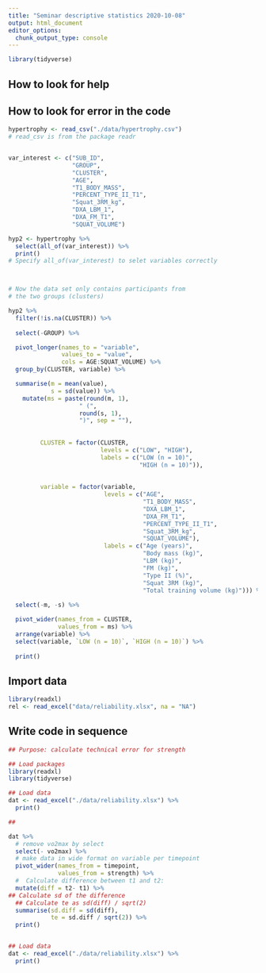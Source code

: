 ```yaml
---
title: "Seminar descriptive statistics 2020-10-08"
output: html_document
editor_options: 
  chunk_output_type: console
---
```


```r
library(tidyverse)
```


## How to look for help


## How to look for error in the code



```r

hypertrophy <- read_csv("./data/hypertrophy.csv")
# read_csv is from the package readr


var_interest <- c("SUB_ID", 
                  "GROUP", 
                  "CLUSTER", 
                  "AGE", 
                  "T1_BODY_MASS",
                  "PERCENT_TYPE_II_T1",
                  "Squat_3RM_kg", 
                  "DXA_LBM_1", 
                  "DXA_FM_T1",
                  "SQUAT_VOLUME")

hyp2 <- hypertrophy %>%
  select(all_of(var_interest)) %>%
  print()
# Specify all_of(var_interest) to selet variables correctly



# Now the data set only contains participants from 
# the two groups (clusters)

hyp2 %>%
  filter(!is.na(CLUSTER)) %>%
  
  select(-GROUP) %>%

  pivot_longer(names_to = "variable", 
               values_to = "value", 
               cols = AGE:SQUAT_VOLUME) %>%
  group_by(CLUSTER, variable) %>%

  summarise(m = mean(value), 
            s = sd(value)) %>% 
    mutate(ms = paste(round(m, 1), 
                    " (", 
                    round(s, 1), 
                    ")", sep = ""),
  
         
         CLUSTER = factor(CLUSTER, 
                          levels = c("LOW", "HIGH"), 
                          labels = c("LOW (n = 10)", 
                                     "HIGH (n = 10)")),
 
         
         variable = factor(variable, 
                           levels = c("AGE", 
                                      "T1_BODY_MASS", 
                                      "DXA_LBM_1", 
                                      "DXA_FM_T1", 
                                      "PERCENT_TYPE_II_T1", 
                                      "Squat_3RM_kg", 
                                      "SQUAT_VOLUME"), 
                           labels = c("Age (years)", 
                                      "Body mass (kg)", 
                                      "LBM (kg)", 
                                      "FM (kg)", 
                                      "Type II (%)", 
                                      "Squat 3RM (kg)", 
                                      "Total training volume (kg)"))) %>%
 
  select(-m, -s) %>%

  pivot_wider(names_from = CLUSTER, 
              values_from = ms) %>%
  arrange(variable) %>%
  select(variable, `LOW (n = 10)`, `HIGH (n = 10)`) %>%
  
  print()

```

## Import data
```r
library(readxl)
rel <- read_excel("data/reliability.xlsx", na = "NA")
```


## Write code in sequence

```r

## Purpose: calculate technical error for strength

## Load packages
library(readxl)
library(tidyverse)

## Load data 
dat <- read_excel("./data/reliability.xlsx") %>%
  print()

##

dat %>%
  # remove vo2max by select
  select(- vo2max) %>%
  # make data in wide format on variable per timepoint
  pivot_wider(names_from = timepoint, 
              values_from = strength) %>%
  #  Calculate difference between t1 and t2:
  mutate(diff = t2- t1) %>%
## Calculate sd of the difference
  ## Calculate te as sd(diff) / sqrt(2)
  summarise(sd.diff = sd(diff),
            te = sd.diff / sqrt(2)) %>%
  print()


## Load data 
dat <- read_excel("./data/reliability.xlsx") %>%
  print()



```






